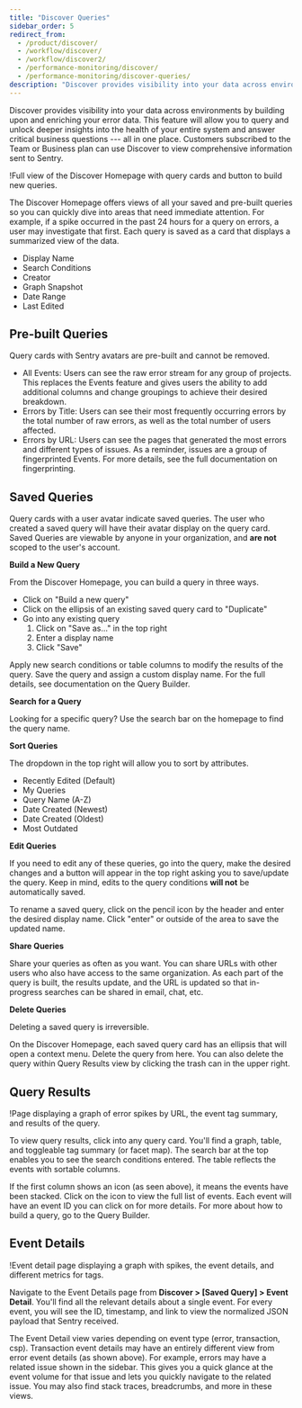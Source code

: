 ```yaml
---
title: "Discover Queries"
sidebar_order: 5
redirect_from:
  - /product/discover/
  - /workflow/discover/
  - /workflow/discover2/
  - /performance-monitoring/discover/
  - /performance-monitoring/discover-queries/
description: "Discover provides visibility into your data across environments by building upon and enriching your error data. This feature will allow you to query and unlock deeper insights into the health of your entire system and answer critical business questions --- all in one place."
---
```


Discover provides visibility into your data across environments by building upon and enriching your error data. This feature will allow you to query and unlock deeper insights into the health of your entire system and answer critical business questions --- all in one place. Customers subscribed to the Team or Business plan can use Discover to view comprehensive information sent to Sentry.

!<Link to="./discover-homepage.png">Full view of the Discover Homepage with query cards and button to build new queries.</Link>

The Discover Homepage offers views of all your saved and pre-built queries so you can quickly dive into areas that need immediate attention. For example, if a spike occurred in the past 24 hours for a query on errors, a user may investigate that first. Each query is saved as a card that displays a summarized view of the data.

- Display Name
- Search Conditions
- Creator
- Graph Snapshot
- Date Range
- Last Edited

## Pre-built Queries

Query cards with Sentry avatars are pre-built and cannot be removed.

- All Events: Users can see the raw error stream for any group of projects. This replaces the Events feature and gives users the ability to add additional columns and change groupings to achieve their desired breakdown.
- Errors by Title: Users can see their most frequently occurring errors by the total number of raw errors, as well as the total number of users affected.
- Errors by URL: Users can see the pages that generated the most errors and different types of issues. As a reminder, issues are a group of fingerprinted Events. For more details, see the <Link to="/data-management/event-grouping/">full documentation on fingerprinting</Link>.

## Saved Queries

Query cards with a user avatar indicate saved queries. The user who created a saved query will have their avatar display on the query card. Saved Queries are viewable by anyone in your organization, and **are not** scoped to the user's account.

**Build a New Query**

From the Discover Homepage, you can build a query in three ways.

- Click on "Build a new query"
- Click on the ellipsis of an existing saved query card to "Duplicate"
- Go into any existing query
  1. Click on "Save as..." in the top right
  2. Enter a display name
  3. Click "Save"

Apply new search conditions or table columns to modify the results of the query. Save the query and assign a custom display name. For the full details, see <Link to="/product/discover-queries/query-builder/">documentation on the Query Builder</Link>.

**Search for a Query**

Looking for a specific query? Use the search bar on the homepage to find the query name.

**Sort Queries**

The dropdown in the top right will allow you to sort by attributes.

- Recently Edited (Default)
- My Queries
- Query Name (A-Z)
- Date Created (Newest)
- Date Created (Oldest)
- Most Outdated

**Edit Queries**

If you need to edit any of these queries, go into the query, make the desired changes and a button will appear in the top right asking you to save/update the query. Keep in mind, edits to the query conditions **will not** be automatically saved.

To rename a saved query, click on the pencil icon by the header and enter the desired display name. Click "enter" or outside of the area to save the updated name.

**Share Queries**

Share your queries as often as you want. You can share URLs with other users who also have access to the same organization. As each part of the query is built, the results update, and the URL is updated so that in-progress searches can be shared in email, chat, etc.

**Delete Queries**

<Alert>Deleting a saved query is irreversible.</Alert>

On the Discover Homepage, each saved query card has an ellipsis that will open a context menu. Delete the query from here. You can also delete the query within Query Results view by clicking the trash can in the upper right.

## Query Results

!<Link to="./discover-results.png">Page displaying a graph of error spikes by URL, the event tag summary, and results of the query.</Link>

To view query results, click into any query card. You'll find a graph, table, and toggleable tag summary (or facet map). The search bar at the top enables you to see the search conditions entered. The table reflects the events with sortable columns.

If the first column shows an icon (as seen above), it means the events have been stacked. Click on the icon to view the full list of events. Each event will have an event ID you can click on for more details. For more about how to build a query, go to <Link to="/product/discover-queries/query-builder/">the Query Builder</Link>.

## Event Details

!<Link to="./discover-event-details.png">Event detail page displaying a graph with spikes, the event details, and different metrics for tags.</Link>

Navigate to the Event Details page from **Discover > [Saved Query] > Event Detail**. You'll find all the relevant details about a single event. For every event, you will see the ID, timestamp, and link to view the normalized JSON payload that Sentry received.

The Event Detail view varies depending on event type (error, transaction, csp). <Link to="/product/performance/event-detail/">Transaction event details</Link> may have an entirely different view from error event details (as shown above). For example, errors may have a related issue shown in the sidebar. This gives you a quick glance at the event volume for that issue and lets you quickly navigate to the related issue. You may also find stack traces, breadcrumbs, and more in these views.
